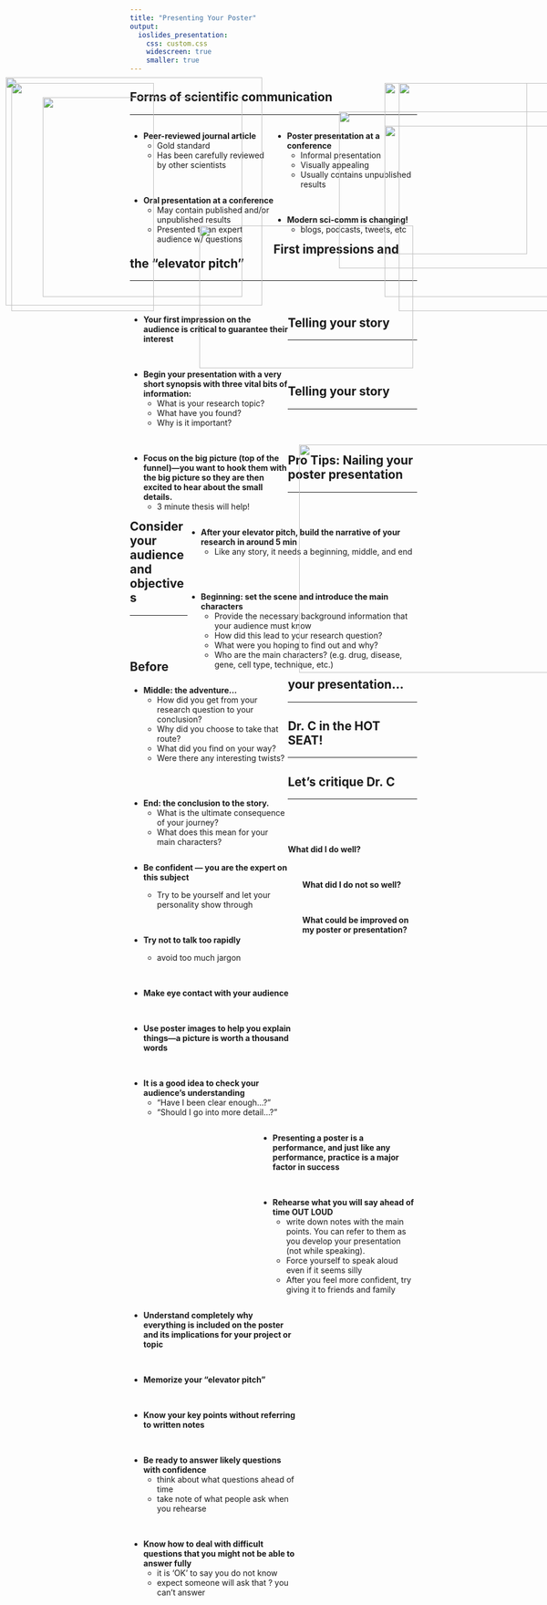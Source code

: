 ```yaml
---
title: "Presenting Your Poster"
output: 
  ioslides_presentation:
    css: custom.css
    widescreen: true
    smaller: true
---
```


## Forms of scientific communication
<hr>

<div style="float: left; width: 50%;">

* **Peer-reviewed journal article**
    + Gold standard
    + Has been carefully reviewed by other scientists

<br/>

* **Oral presentation at a conference**
    + May contain published and/or unpublished results
    + Presented to an expert audience w/ questions

</div>

<div style="float: right; width: 50%;">

* **Poster presentation at a conference**
    + Informal presentation
    + Visually appealing
    + Usually contains unpublished results
    
<br/>

* **Modern sci-comm is changing!**
    + blogs, podcasts, tweets, etc

</div>

<IMG STYLE="position:absolute; TOP:450px; LEFT:350px; WIDTH:375px; HEIGHT:250px" SRC="images/scicom.jpeg">

## First impressions and the “elevator pitch”
<hr>
<br/>

<div style="float: left; width: 55%;">

* **Your first impression on the audience is critical to guarantee their interest**

<br/>


* **Begin your presentation with a very short synopsis with three vital bits of information:**
    + What is your research topic?
    + What have you found?
    + Why is it important?

<br/>

* **Focus on the big picture (top of the funnel)—you want to hook them with the big picture so they are then excited to hear about the small details.**
    + 3 minute thesis will help!

</div>

<IMG STYLE="position:absolute; TOP:250px; LEFT:595px; WIDTH:475px; HEIGHT:275px" SRC="images/elevator.jpg">

## Telling your story
<hr>
<br/>
<br/>

<div style="float: right; width: 80%;">

* **After your elevator pitch, build the narrative of your research in around 5 min**
    + Like any story, it needs a beginning, middle, and end

<br/>
<br/>

* **Beginning:  set the scene and introduce the main characters**
    + Provide the necessary background information that your audience must know
    + How did this lead to your research question?
    + What were you hoping to find out and why?
    + Who are the main characters? (e.g. drug, disease, gene, cell type, technique, etc.)

</div>


<IMG STYLE="position:absolute; TOP:200px; LEFT:20px; WIDTH:250px; HEIGHT:400px" SRC="images/upon.png">

## Telling your story
<hr>
<br/>
<br/>

<div style="float: left; width: 55%;">

* **Middle: the adventure…**
    + How did you get from your research question to your conclusion?
    + Why did you choose to take that route?
    + What did you find on your way?
    + Were there any interesting twists?

<br/>
<br/>

* **End: the conclusion to the story.**
    + What is the ultimate consequence of your journey?
    + What does this mean for your main characters?

</div>

<IMG STYLE="position:absolute; TOP:200x; LEFT:525px; WIDTH:500px; HEIGHT:400px" SRC="images/adventure.jpg">

## Pro Tips: Nailing your poster presentation
<hr>

<div style="float: left; width: 60%;">

* **Be confident — you are the expert on this subject**
    + Try to be yourself and let your personality show through
    
    <br/>
    
* **Try not to talk too rapidly**
    + avoid too much jargon
    
<br/>

* **Make eye contact with your audience**

<br/>

* **Use poster images to help you explain things—a picture is worth a thousand words**

<br/>

* **It is a good idea to check your audience’s understanding**
    + “Have I been clear enough…?” 
    + “Should I go into more detail…?”
</div>

<IMG STYLE="position:absolute; TOP:200px; LEFT:700px; WIDTH:350px; HEIGHT:400px" SRC="images/posterpresent.jpg">

## Consider your audience and objectives
<hr>
<br/>
<br/>

<div style="float: right; width: 55%;">

* **Presenting a poster is a performance, and just like any performance, practice is a major factor in success**

<br/>

* **Rehearse what you will say ahead of time OUT LOUD**
    + write down notes with the main points.  You can refer to them as you develop your presentation (not while speaking).
    + Force yourself to speak aloud even if it seems silly
    + After you feel more confident, try giving it to friends and family

</div>

<IMG STYLE="position:absolute; TOP:190px; LEFT:10px; WIDTH:450px; HEIGHT:400px" SRC="images/practive.jpg">

## Before your presentation…
<hr>

<div style="float: left; width: 58%;">

* **Understand completely why everything is included on the poster and its implications for your project or topic**

<br/>

* **Memorize your “elevator pitch”**

<br/>

* **Know your key points without referring to written notes**

<br/>

* **Be ready to answer likely questions with confidence**
    + think about what questions ahead of time
    + take note of what people ask when you rehearse
    
<br/>

* **Know how to deal with difficult questions that you might not be able to answer fully**
    + it is 'OK' to say you do not know
    + expect someone will ask that ? you can't answer

</div>

<IMG STYLE="position:absolute; TOP:275px; LEFT:675px; WIDTH:300px; HEIGHT:300px" SRC="images/tough.jpg">

## Dr. C in the HOT SEAT!
<hr>

<IMG STYLE="position:absolute; TOP:225px; LEFT:75px; WIDTH:350px; HEIGHT:350px" SRC="images/hotseat.jpg">

## Let's critique Dr. C
<hr>
<br/>
<br/>
<br/>


**What did I do well?**

<br/>

**What did I do not so well?**

<br/>

**What could be improved on my poster or presentation?**

<IMG STYLE="position:absolute; TOP:200px; LEFT:675px; WIDTH:250px; HEIGHT:300px" SRC="images/roast.jpg">

